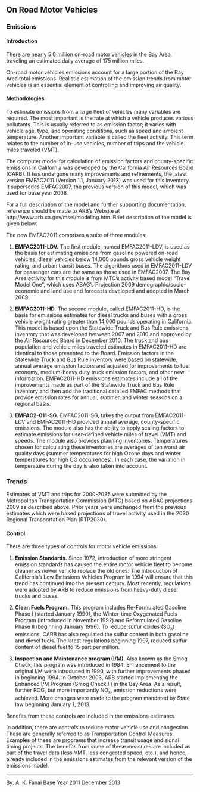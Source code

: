 ## On Road Motor Vehicles

### Emissions

#### Introduction {-}

There are nearly 5.0 million on-road motor vehicles in the Bay Area, traveling an estimated daily average of 175 million miles.

On-road motor vehicles emissions account for a large portion of the Bay Area total emissions. Realistic estimation of the emission trends from motor vehicles is an essential element of controlling and improving air quality.

#### Methodologies {-}

To estimate emissions from a large fleet of vehicles many variables are required. The most important is the rate at which a vehicle produces various pollutants. This is usually referred to as emission factor; it varies with vehicle age, type, and operating conditions, such as speed and ambient temperature. Another important variable is called the fleet activity. This term relates to the number of in-use vehicles, number of trips and the vehicle miles traveled (VMT).

The computer model for calculation of emission factors and county-specific emissions in California was developed by the California Air Resources Board (CARB). It has undergone many improvements and refinements, the latest version EMFAC2011 (Version 1.1, January 2013) was used for this inventory. It supersedes EMFAC2007, the previous version of this model, which was used for base year 2008.

For a full description of the model and further supporting documentation, reference should be made to ARB's Website at http://www.arb.ca.gov/msei/modeling.htm. Brief description of the model is given below:

The new EMFAC2011 comprises a suite of three modules: 

1. **EMFAC2011-LDV.** The first module, named EMFAC2011-LDV, is used as the basis for estimating emissions from gasoline powered on-road vehicles, diesel vehicles below 14,000 pounds gross vehicle weight rating, and urban transit buses. The algorithms used in EMFAC2011-LDV for passenger cars are the same as those used in EMFAC2007. The Bay Area activity for this module is from MTC's activity based model “Travel Model One”, which uses ABAG's Projection 2009 demographic/socio-economic and land use and forecasts developed and adopted in March 2009.

2. **EMFAC2011-HD.** The second module, called EMFAC2011-HD, is the basis for emissions estimates for diesel trucks and buses with a gross vehicle weight rating greater than 14,000 pounds operating in California. This model is based upon the Statewide Truck and Bus Rule emissions inventory that was developed between 2007 and 2010 and approved by the Air Resources Board in December 2010. The truck and bus population and vehicle miles traveled estimates in EMFAC2011-HD are identical to those presented to the Board. Emission factors in the Statewide Truck and Bus Rule inventory were based on statewide, annual average emission factors and adjusted for improvements to fuel economy, medium-heavy duty truck emission factors, and other new information. EMFAC2011-HD emissions estimates include all of the improvements made as part of the Statewide Truck and Bus Rule inventory and then add the traditional detailed EMFAC methods that provide emission rates for annual, summer, and winter seasons on a regional basis.

3. **EMFAC2-011-SG.** EMFAC2011-SG, takes the output from EMFAC2011-LDV and EMFAC2011-HD provided annual average, county-specific emissions. The module also has the ability to apply scaling factors to estimate emissions for user-defined vehicle miles of travel (VMT) and speeds. The module also provides planning inventories. Temperatures chosen for calculating these inventories are averages of ten worst air quality days (summer temperatures for high Ozone days and winter temperatures for high CO occurrences). In each case, the variation in temperature during the day is also taken into account.

### Trends

Estimates of VMT and trips for 2000-2035 were submitted by the Metropolitan Transportation Commission (MTC) based on ABAG projections 2009 as described above. Prior years were unchanged from the previous estimates which were based projections of travel activity used in the 2030 Regional Transportation Plan (RTP2030).

#### Control {-}

There are three types of controls for motor vehicle emissions:

1. **Emission Standards.** Since 1972, introduction of more stringent emission standards has caused the entire motor vehicle fleet to become cleaner as newer vehicle replace the old ones. The introduction of California's Low Emissions Vehicles Program in 1994 will ensure that this trend has continued into the present century. Most recently, regulations were adopted by ARB to reduce emissions from heavy-duty diesel trucks and buses.

2. **Clean Fuels Program.** This program includes Re-Formulated Gasoline Phase I (started January 1990), the Winter-time Oxygenated Fuels Program (introduced in November 1992) and Reformulated Gasoline Phase II (beginning January 1996). To reduce sulfur oxides (SO~x~) emissions, CARB has also regulated the sulfur content in both gasoline and diesel fuels. The latest regulations beginning 1997, reduced sulfur content of diesel fuel to 15 part per million.

3. **Inspection and Maintenance program (I/M).** Also known as the Smog Check, this program was introduced in 1984. Enhancement to the original I/M were introduced in 1990, with further improvements phased in beginning 1994. In October 2003, ARB started implementing the Enhanced I/M Program (Smog Check II) in the Bay Area. As a result, further ROG, but more importantly NO~x~, emission reductions were achieved. More changes were made to the program mandated by State law beginning January 1, 2013.

Benefits from these controls are included in the emissions estimates.

In addition, there are controls to reduce motor vehicle use and congestion. These are generally referred to as Transportation Control Measures. Examples of these are programs that increase transit usage and signal timing projects. The benefits from some of these measures are included as part of the travel data (less VMT, less congested speed, etc.), and hence, already included in the emissions estimates from the relevant version of the emissions model.

***

By: A. K. Fanai 
Base Year 2011
December 2013
